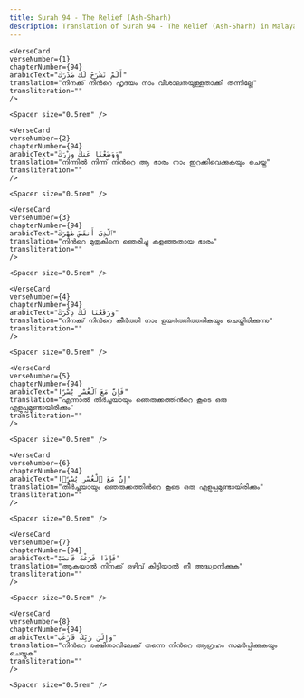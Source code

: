 ```yaml
---
title: Surah 94 - The Relief (Ash-Sharh)  
description: Translation of Surah 94 - The Relief (Ash-Sharh) in Malayalam
---
```







    <VerseCard 
    verseNumber={1}
    chapterNumber={94}
    arabicText="أَلَمْ نَشْرَحْ لَكَ صَدْرَكَ"
    translation="നിനക്ക്‌ നിന്‍റെ ഹൃദയം നാം വിശാലതയുള്ളതാക്കി തന്നില്ലേ"
    transliteration=""
    />

    <Spacer size="0.5rem" />
                
    <VerseCard 
    verseNumber={2}
    chapterNumber={94}
    arabicText="وَوَضَعْنَا عَنكَ وِزْرَكَ"
    translation="നിന്നില്‍ നിന്ന്‌ നിന്‍റെ ആ ഭാരം നാം ഇറക്കിവെക്കുകയും ചെയ്തു"
    transliteration=""
    />

    <Spacer size="0.5rem" />
                
    <VerseCard 
    verseNumber={3}
    chapterNumber={94}
    arabicText="ٱلَّذِىٓ أَنقَضَ ظَهْرَكَ"
    translation="നിന്‍റെ മുതുകിനെ ഞെരിച്ചു കളഞ്ഞതായ ഭാരം"
    transliteration=""
    />

    <Spacer size="0.5rem" />
                
    <VerseCard 
    verseNumber={4}
    chapterNumber={94}
    arabicText="وَرَفَعْنَا لَكَ ذِكْرَكَ"
    translation="നിനക്ക്‌ നിന്‍റെ കീര്‍ത്തി നാം ഉയര്‍ത്തിത്തരികയും ചെയ്തിരിക്കുന്നു"
    transliteration=""
    />

    <Spacer size="0.5rem" />
                
    <VerseCard 
    verseNumber={5}
    chapterNumber={94}
    arabicText="فَإِنَّ مَعَ ٱلْعُسْرِ يُسْرًا"
    translation="എന്നാല്‍ തീര്‍ച്ചയായും ഞെരുക്കത്തിന്‍റെ കൂടെ ഒരു എളുപ്പമുണ്ടായിരിക്കും"
    transliteration=""
    />

    <Spacer size="0.5rem" />
                
    <VerseCard 
    verseNumber={6}
    chapterNumber={94}
    arabicText="إِنَّ مَعَ ٱلْعُسْرِ يُسْرًۭا"
    translation="തീര്‍ച്ചയായും ഞെരുക്കത്തിന്‍റെ കൂടെ ഒരു എളുപ്പമുണ്ടായിരിക്കും"
    transliteration=""
    />

    <Spacer size="0.5rem" />
                
    <VerseCard 
    verseNumber={7}
    chapterNumber={94}
    arabicText="فَإِذَا فَرَغْتَ فَٱنصَبْ"
    translation="ആകയാല്‍ നിനക്ക്‌ ഒഴിവ്‌ കിട്ടിയാല്‍ നീ അദ്ധ്വാനിക്കുക"
    transliteration=""
    />

    <Spacer size="0.5rem" />
                
    <VerseCard 
    verseNumber={8}
    chapterNumber={94}
    arabicText="وَإِلَىٰ رَبِّكَ فَٱرْغَب"
    translation="നിന്‍റെ രക്ഷിതാവിലേക്ക്‌ തന്നെ നിന്‍റെ ആഗ്രഹം സമര്‍പ്പിക്കുകയും ചെയ്യുക"
    transliteration=""
    />

    <Spacer size="0.5rem" />
                